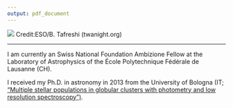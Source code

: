```yaml
---
output: pdf_document
---
```

<link rel="stylesheet" href="styles.css" type="text/css">


<img src="images/test.jpg"/>
Credit:ESO/B. Tafreshi (twanight.org)

*****

I am currently an Swiss National Foundation Ambizione Fellow at the Laboratory of Astrophysics of the École Polytechnique Fédérale de Lausanne (CH).

I received my Ph.D. in astronomy in 2013 from the University of Bologna (IT; ["Multiple stellar populations in globular clusters with photometry and low resolution spectroscopy")](http://amsdottorato.unibo.it/5204/).





